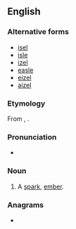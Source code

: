 ==English==

===Alternative forms===
* [[isel]]
* [[isle]]
* [[izel]]
* [[easle]]
* [[eizel]]
* [[aizel]]

===Etymology===
From {{inh|en|ang|ysel}}, {{m|ang|ysle}}.

===Pronunciation===
* {{IPA|en|/ˈaɪzəl/}}

===Noun===
{{en-noun}}

# {{lb|en|dialectal}} A [[spark]], [[ember]].

===Anagrams===
* {{anagrams|en|a=eilz|izel}}